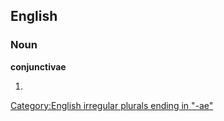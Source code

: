 ==English==

===Noun===
'''conjunctivae'''

# {{plural of|[[conjunctiva]]}}

[[Category:English irregular plurals ending in "-ae"]]